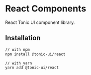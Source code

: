 # React Components

React Tonic UI component library.

## Installation

```bash
// with npm
npm install @tonic-ui/react

// with yarn
yarn add @tonic-ui/react
```
